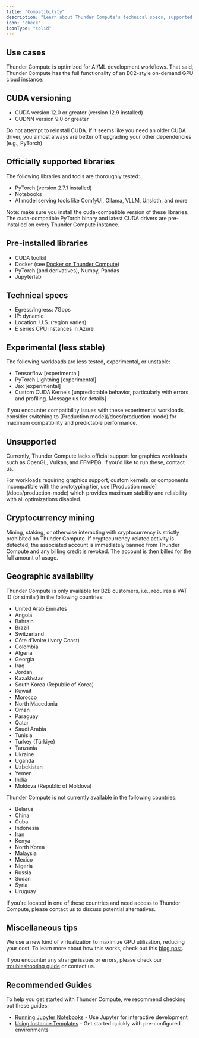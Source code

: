 ```yaml
---
title: "Compatibility"
description: "Learn about Thunder Compute's technical specs, supported AI/ML libraries (PyTorch, Hugging Face), limitations, and strengths"
icon: "check"
iconType: "solid"
---
```


## Use cases

Thunder Compute is optimized for AI/ML development workflows. That said, Thunder Compute has the full functionality of an EC2-style on-demand GPU cloud instance.

## CUDA versioning

- CUDA version 12.0 or greater (version 12.9 installed)
- CUDNN version 9.0 or greater

<Warning>
  Do not attempt to reinstall CUDA. If it seems like you need an older CUDA driver, you almost always are better off upgrading your other dependencies (e.g., PyTorch)
</Warning>

## Officially supported libraries

The following libraries and tools are thoroughly tested:

- PyTorch (version 2.7.1 installed)
- Notebooks
- AI model serving tools like ComfyUI, Ollama, VLLM, Unsloth, and more

Note: make sure you install the cuda-compatible version of these libraries. The cuda-compatible PyTorch binary and latest CUDA drivers are pre-installed on every Thunder Compute instance.

## Pre-installed libraries

- CUDA toolkit
- Docker (see [Docker on Thunder Compute](/guides/using-docker-on-thundercompute))
- PyTorch (and derivatives), Numpy, Pandas
- Jupyterlab

## Technical specs

- Egress/Ingress: 7Gbps
- IP: dynamic
- Location: U.S. (region varies)
- E series CPU instances in Azure

## Experimental (less stable)

The following workloads are less tested, experimental, or unstable:

- Tensorflow [experimental]
- PyTorch Lightning [experimental]
- Jax [experimental]
- Custom CUDA Kernels [unpredictable behavior, particularly with errors and profiling. Message us for details]

<Note>
  If you encounter compatibility issues with these experimental workloads, consider switching to [Production mode](/docs/production-mode) for maximum compatibility and predictable performance.
</Note>

## Unsupported

Currently, Thunder Compute lacks official support for graphics workloads such as OpenGL, Vulkan, and FFMPEG. If you'd like to run these, contact us.

<Tip>
  For workloads requiring graphics support, custom kernels, or components incompatible with the prototyping tier, use [Production mode](/docs/production-mode) which provides maximum stability and reliability with all optimizations disabled.
</Tip>

## Cryptocurrency mining

Mining, staking, or otherwise interacting with cryptocurrency is strictly prohibited on Thunder Compute. If cryptocurrency-related activity is detected, the associated account is immediately banned from Thunder Compute and any billing credit is revoked. The account is then billed for the full amount of usage.

## Geographic availability

Thunder Compute is only available for B2B customers, i.e., requires a VAT ID (or similar) in the following countries:

- United Arab Emirates
- Angola
- Bahrain
- Brazil
- Switzerland
- Côte d’Ivoire (Ivory Coast)
- Colombia
- Algeria
- Georgia
- Iraq
- Jordan
- Kazakhstan
- South Korea (Republic of Korea)
- Kuwait
- Morocco
- North Macedonia
- Oman
- Paraguay
- Qatar
- Saudi Arabia
- Tunisia
- Turkey (Türkiye)
- Tanzania
- Ukraine
- Uganda
- Uzbekistan
- Yemen
- India
- Moldova (Republic of Moldova)

Thunder Compute is not currently available in the following countries:

- Belarus
- China
- Cuba
- Indonesia
- Iran
- Kenya
- North Korea
- Malaysia
- Mexico
- Nigeria
- Russia
- Sudan
- Syria
- Uruguay

If you're located in one of these countries and need access to Thunder Compute, please contact us to discuss potential alternatives.

## Miscellaneous tips

We use a new kind of virtualization to maximize GPU utilization, reducing your cost. To learn more about how this works, check out this [blog post](https://www.thundercompute.com/blog/how-thunder-compute-works-gpu-over-tcp).

If you encounter any strange issues or errors, please check our [troubleshooting guide](/docs/troubleshooting) or contact us.

## Recommended Guides

To help you get started with Thunder Compute, we recommend checking out these guides:

- [Running Jupyter Notebooks](/guides/running-jupyter-notebooks-on-thunder-compute) - Use Jupyter for interactive development
- [Using Instance Templates](/guides/using-instance-templates) - Get started quickly with pre-configured environments
